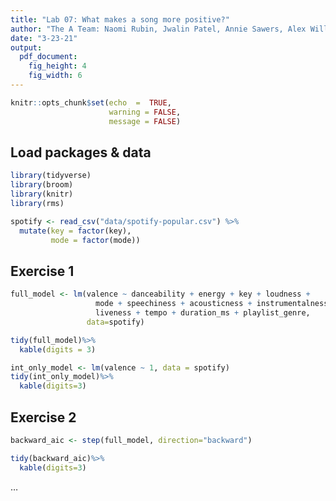 ```yaml
---
title: "Lab 07: What makes a song more positive?"
author: "The A Team: Naomi Rubin, Jwalin Patel, Annie Sawers, Alex Williams, JM Stroh"
date: "3-23-21"
output: 
  pdf_document: 
    fig_height: 4
    fig_width: 6
---
```


```r
knitr::opts_chunk$set(echo  =  TRUE,
                      warning = FALSE, 
                      message = FALSE)
```

## Load packages & data

```r
library(tidyverse)
library(broom)
library(knitr)
library(rms)
```

```r
spotify <- read_csv("data/spotify-popular.csv") %>%
  mutate(key = factor(key), 
         mode = factor(mode))
```

## Exercise 1

```r
full_model <- lm(valence ~ danceability + energy + key + loudness +
                   mode + speechiness + acousticness + instrumentalness +
                   liveness + tempo + duration_ms + playlist_genre,
                 data=spotify)

tidy(full_model)%>%
  kable(digits = 3)
```

```r
int_only_model <- lm(valence ~ 1, data = spotify)
tidy(int_only_model)%>%
  kable(digits=3)
```


## Exercise 2

```r
backward_aic <- step(full_model, direction="backward")
```

```r
tidy(backward_aic)%>%
  kable(digits=3)
```

...
